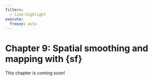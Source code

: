 ```yaml
---
filters:
  - line-highlight
execute: 
  freeze: auto
---
```


# Chapter 9: Spatial smoothing and mapping with {sf} {#sec-chap9}

::: {.callout-caution}

This chapter is coming soon!

:::